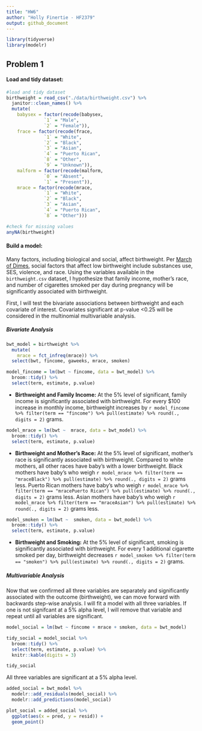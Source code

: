 ```yaml
---
title: "HW6"
author: "Holly Finertie - HF2379"
output: github_document
---
```


```r
library(tidyverse)
library(modelr)
```


## Problem 1 

#### Load and tidy dataset: 

```r
#load and tidy dataset
birthweight = read_csv("./data/birthweight.csv") %>% 
  janitor::clean_names() %>% 
  mutate(
    babysex = factor(recode(babysex, 
              `1` = "Male", 
              `2` = "Female")), 
    frace = factor(recode(frace, 
              `1` = "White", 
              `2` = "Black",
              `3` = "Asian", 
              `4` = "Puerto Rican", 
              `8` = "Other", 
              `9` = "Unknown")), 
    malform = factor(recode(malform, 
              `0` = "Absent", 
              `1` = "Present")), 
    mrace = factor(recode(mrace, 
              `1` = "White", 
              `2` = "Black",
              `3` = "Asian", 
              `4` = "Puerto Rican", 
              `8` = "Other"))) 

#check for missing values
anyNA(birthweight)
```

#### Build a model:  
Many factors, including biological and social, affect birthweight. Per [March of Dimes](https://www.marchofdimes.org/complications/low-birthweight.aspxl), social factors that affect low birthweight include substances use, SES, violence, and race. Using the variables available in the `birthweight.csv` dataset, I hypothesize that family income, mother's race, and number of cigarettes smoked per day during pregnancy will be significantly associated with birthweight. 

First, I will test the bivariate associations between birthweight and each covariate of interest. Covariates significant at p-value <0.25 will be considered in the multinomial multivariable analysis. 

##### Bivariate Analysis

```r
bwt_model = birthweight %>% 
  mutate(
    mrace = fct_infreq(mrace)) %>% 
  select(bwt, fincome, gaweeks, mrace, smoken)

model_fincome = lm(bwt ~ fincome, data = bwt_model) %>% 
  broom::tidy() %>% 
  select(term, estimate, p.value) 
```

* **Birthweight and Family Income:** At the 5% level of significant, family income is significantly associated with birthweight. For every $100 increase in monthly income, birthweight increases by `r model_fincome %>% filter(term == "fincome") %>% pull(estimate) %>% round(., digits = 2)` grams. 


```r
model_mrace = lm(bwt ~  mrace, data = bwt_model) %>% 
  broom::tidy() %>% 
  select(term, estimate, p.value) 
```

* **Birthweight and Mother's Race:** At the 5% level of significant, mother's race is significantly associated with birthweight. Compared to white mothers, all other races have baby's with a lower birthweight. Black mothers have baby's who weigh `r model_mrace %>% filter(term == "mraceBlack") %>% pull(estimate) %>% round(., digits = 2)` grams less. Puerto Rican mothers have baby's who weigh `r model_mrace %>% filter(term == "mracePuerto Rican") %>% pull(estimate) %>% round(., digits = 2)` grams less. Asian mothers have baby's who weigh `r model_mrace %>% filter(term == "mraceAsian") %>% pull(estimate) %>% round(., digits = 2)` grams less. 


```r
model_smoken = lm(bwt ~  smoken, data = bwt_model) %>% 
  broom::tidy() %>% 
  select(term, estimate, p.value)
```

* **Birthweight and Smoking:** At the 5% level of significant, smoking is significantly associated with birthweight. For every 1 additional cigarette smoked per day, birthweight decreases `r model_smoken %>% filter(term == "smoken") %>% pull(estimate) %>% round(., digits = 2)` grams. 


##### Multivariable Analysis

Now that we confirmed all three variables are separately and significantly associated with the outcome (birthweight), we can move forward with backwards step-wise analysis. I will fit a model with all three variables. If one is not signifcant at a 5% alpha level, I will remove that variable and repeat until all variables are significant. 


```r
model_social = lm(bwt ~ fincome + mrace + smoken, data = bwt_model) 

tidy_social = model_social %>% 
  broom::tidy() %>% 
  select(term, estimate, p.value) %>% 
  knitr::kable(digits = 3)

tidy_social
```

All three variables are significant at a 5% alpha level. 


```r
added_social = bwt_model %>% 
  modelr::add_residuals(model_social) %>% 
  modelr::add_predictions(model_social)

plot_social = added_social %>% 
  ggplot(aes(x = pred, y = resid)) +
  geom_point()

```
